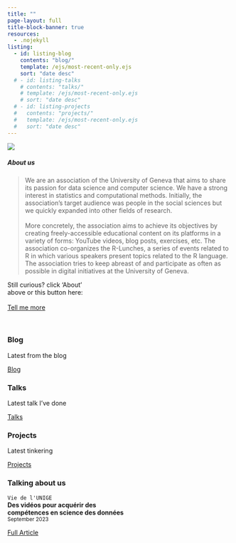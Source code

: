 ```yaml
---
title: ""
page-layout: full
title-block-banner: true
resources:
  - .nojekyll
listing: 
  - id: listing-blog
    contents: "blog/"
    template: /ejs/most-recent-only.ejs
    sort: "date desc"
  # - id: listing-talks
    # contents: "talks/"
    # template: /ejs/most-recent-only.ejs
    # sort: "date desc"
  # - id: listing-projects
  #   contents: "projects/"
  #   template: /ejs/most-recent-only.ejs
  #   sort: "date desc"
---
```


::: {#img-me .center}
![](images/me.png)
:::


<!-- ::: {.center-text} -->
<!-- ## {{< fa hand-peace >}} Hi {{< fa hand-peace >}} <br><br>  -->
<!-- ::: -->

::: {.grid}

::: {.g-col-8}
##### About us

> We are an association of the University of Geneva that aims to share its passion for data science and computer science. We have a strong interest in statistics and computational methods. Initially, the association's target audience was people in the social sciences but we quickly expanded into other fields of research.
<br><br> More concretely, the association aims to achieve its objectives by creating freely-accessible educational content on its platforms in a variety of forms: YouTube videos, blog posts, exercises, etc. The association co-organizes the R-Lunches, a series of events related to R in which various speakers present topics related to the R language. The association tries to keep abreast of and participate as often as possible in digital initiatives at the University of Geneva.
<br>
:::

::: {.g-col-4 .vh-center .center-text}
Still curious? click 'About'<br> above or this button here:<br><br>
[Tell me more](about.qmd){.btn .btn-secondary role="button"}
:::

:::

<br>

::: {.content-block}
::: {.features}

::: {.feature}
::: {.feature-top}
### Blog

Latest from the blog

::: {#listing-blog}
:::
:::

::: {.feature-bottom}
[Blog](blog.qmd){.btn .btn-secondary role="button"}
:::
:::

::: {.feature}
::: {.feature-top}
### Talks

Latest talk I've done

::: {#listing-talks}
:::
:::

::: {.feature-bottom}
[Talks](talks.qmd){.btn .btn-secondary role="button"}
:::
:::

::: {.feature}
::: {.feature-top}
### Projects

Latest tinkering

::: {#listing-projects}
:::
:::

::: {.feature-bottom}
[Projects](projects.qmd){.btn .btn-secondary role="button"}
:::
:::

:::
:::

### Talking about us

`Vie de l'UNIGE`<br>
__Des vidéos pour acquérir des<br>  compétences en science des données__ <br>
<small>September 2023</small> 

[Full Article](https://www.unige.ch/lejournal/vie-unige/automne-2023/data-science-for-all/){.btn .btn-secondary role="button"}

<link rel="me" href="https://github.com/we-data-ch">
